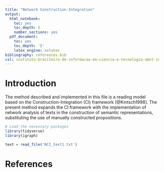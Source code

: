 ```yaml
---
title: "Network Construction-Integration"
output:
  html_notebook:
    toc: yes
    toc_depth: 5
    number_sections: yes
  pdf_document:
    toc: yes
    toc_depth: '5'
    latex_engine: xelatex
bibliography: references.bib
csl: instituto-brasileiro-de-informacao-em-ciencia-e-tecnologia-abnt-initials.csl
---
```


# Introduction

The method described and implemented in this file is a reading model based on the Construction-Integration (CI) framework [@Kintsch1998]. The present method expands the CI framework with the implementation of network analysis of texts in the construction of semantic representations, substituting the use of manually constructed propositions.

```r
# Load the necessary packages
library(tidyverse)
library(igraph)

text = read_file('NCI_text1.txt')
```

# References
